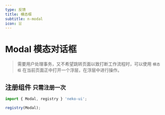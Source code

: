 ```yaml
---
type: 反馈
title: 模态框
subtitle: n-modal
icon: ☱
---
```


# Modal 模态对话框

> 需要用户处理事务，又不希望跳转页面以致打断工作流程时，可以使用 `模态框` 在当前页面正中打开一个浮层，在浮层中进行操作。

## 注册组件 `只需注册一次`

```js
import { Modal, registry } 'neko-ui';

registry(Modal);
```
